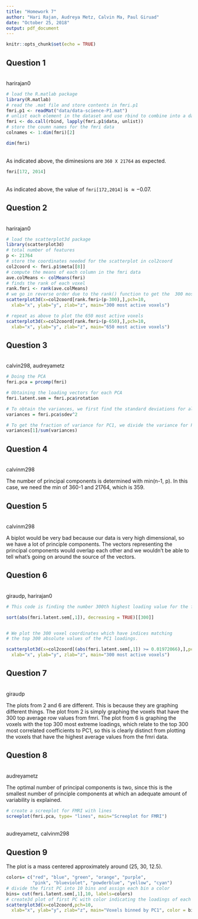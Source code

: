 ```yaml
---
title: "Homework 7"
author: "Hari Rajan, Audreya Metz, Calvin Ma, Paul Giruad"
date: "October 25, 2018"
output: pdf_document
---
```


```r
knitr::opts_chunk$set(echo = TRUE)
```

## Question 1 

<br/> harirajan0

```r
# load the R.matlab package
library(R.matlab)
# read the .mat file and store contents in fmri.p1
fmri.p1 <- readMat("data/data-science-P1.mat")
# unlist each element in the dataset and use rbind to combine into a data fram
fmri <- do.call(rbind, lapply(fmri.p1$data, unlist))
# store the coumn names for the fmri data
colnames <- 1:dim(fmri)[2]
```

```r
dim(fmri)
```

<br /> As indicated above, the diminesions are `360 X 21764` as expected. 

```r
fmri[172, 2014]
```

<br /> As indicated above, the value of `fmri[172,2014]` is $\approx -0.07$. 

## Question 2

<br/> harirajan0

```r
# load the scatterplot3d package
library(scatterplot3d) 
# total number of features
p <- 21764 
# store the coordinates needed for the scatterplot in col2coord
col2coord <- fmri.p1$meta[[8]]
# compute the means of each column in the fmri data
ave.colMeans <- colMeans(fmri)
# finds the rank of each voxel
rank.fmri <- rank(ave.colMeans)
# we go in reverse order due to the rank() function to get the  300 most active voxels
scatterplot3d(x=col2coord[rank.fmri>(p-300),],pch=10,
  xlab="x", ylab="y", zlab="z", main="300 most active voxels")

# repeat as above to plot the 650 most active voxels
scatterplot3d(x=col2coord[rank.fmri>(p-650),],pch=10,
  xlab="x", ylab="y", zlab="z", main="650 most active voxels")
```

## Question 3

<br/> calvin298, audreyametz

```r

# Doing the PCA
fmri.pca = prcomp(fmri)

# Obtaining the loading vectors for each PCA
fmri.latent.sem = fmri.pca$rotation

# To obtain the variances, we first find the standard deviations for all of the principal components. We square them to obtain the variances because variance = sd^2. 
variances = fmri.pca$sdev^2

# To get the fraction of variance for PC1, we divide the variance for PC1 by the sum of variances across all principle components. 
variances[1]/sum(variances)

```

## Question 4

<br/> calvinm298

The number of principal components is determined with min(n-1, p). In this case, we need the min of 360-1 and 21764, which is 359. 

## Question 5

<br/> calvinm298

A biplot would be very bad because our data is very high dimensional, so we have a lot of principle components. The vectors representing the principal components would overlap each other and we wouldn't be able to tell what's going on around the source of the vectors. 

## Question 6

<br/> giraudp, harirajan0

```r

# This code is finding the number 300th highest loading value for the first PC. We sort the absolute values of the loadings for PC1. Then, we find the 300th highest to get the cutoff for the top 300. 

sort(abs(fmri.latent.sem[,1]), decreasing = TRUE)[[300]]


# We plot the 300 voxel coordinates which have indices matching 
# the top 300 absolute values of the PC1 loadings. 

scatterplot3d(x=col2coord[(abs(fmri.latent.sem[,1]) >= 0.01972066),],pch=10,
  xlab="x", ylab="y", zlab="z", main="300 most active voxels")
```

## Question 7

<br/> giraudp

The plots from 2 and 6 are different. This is because they are graphing different things. The plot from 2 is simply graphing the voxels that have the 300 top average row values from fmri. The plot from 6 is graphing the voxels with the top 300 most extreme loadings, which relate to the top 300 most correlated coefficients to PC1, so this is clearly distinct from plotting the voxels that have the highest average values from the fmri data.  

## Question 8

<br /> audreyametz

The optimal number of principal components is two, since this is the smallest number of principle components at which an adequate amount of variability is explained.

```r
# create a screeplot for FMRI with lines
screeplot(fmri.pca, type= "lines", main="Screeplot for FMRI") 
```

<br /> audreyametz, calvinm298

## Question 9
The plot is a mass centered approximately around (25, 30, 12.5).
```r
colors= c("red", "blue", "green", "orange", "purple", 
          "pink", "blueviolet", "powderblue", "yellow", "cyan")
# divide the first PC into 10 bins and assign each bin a color
bins= cut(fmri.latent.sem[,1],10, labels=colors) 
# create3d plot of first PC with color indicating the loadings of each voxel
scatterplot3d(x=col2coord,pch=10,
  xlab="x", ylab="y", zlab="z", main="Voxels binned by PC1", color = bins) 
```